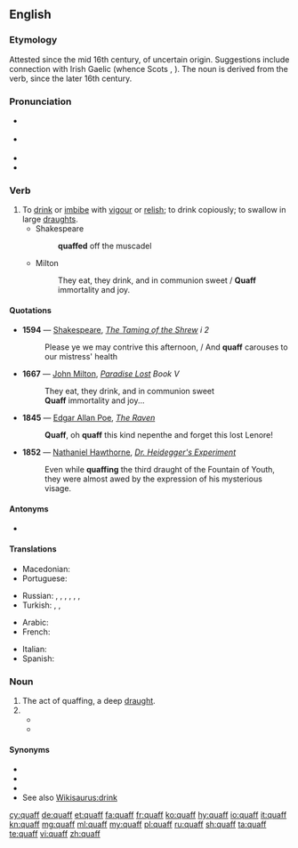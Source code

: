 ==English==
{{was wotd|2006|April|11}}

===Etymology===
Attested since the mid 16th century, of uncertain origin. Suggestions include connection with Irish Gaelic {{m|ga|cauch||cup}} (whence Scots {{m|sco|quaich}}, {{m|sco|queff}}). The noun is derived from the verb, since the later 16th century.

===Pronunciation===
* {{a|UK}} {{IPA|/kwɒf/|lang=en}}
* {{a|US}} {{IPA|/kwɑf/|/kwɔf/|lang=en}}
* {{audio|en-us-quaff.ogg|Audio (US cot-caught merged)|lang=en}}
* {{rhymes|ɒf|lang=en}}

===Verb===
{{en-verb}}

# To [[drink]] or [[imbibe]] with [[vigour]] or [[relish]]; to drink copiously; to swallow in large [[draught]]s.
#* Shakespeare
#*: '''quaffed''' off the muscadel
#* Milton
#*: They eat, they drink, and in communion sweet / '''Quaff''' immortality and joy.

====Quotations====
{{timeline|1500s=1594|1600s=1667|1800s=1845 1852}}
* '''1594''' — [[Shakespeare]], ''[[s:The Taming of the Shrew|The Taming of the Shrew]] i 2''
*: Please ye we may contrive this afternoon, / And '''quaff''' carouses to our mistress' health
* '''1667''' — [[w:John Milton|John Milton]], ''[[s:Paradise Lost|Paradise Lost]] Book V''
*: They eat, they drink, and in communion sweet
*: '''Quaff''' immortality and joy...
* '''1845''' — [[w:Edgar Allan Poe|Edgar Allan Poe]], ''[[s:The Raven (Poe)|The Raven]]''
*: '''Quaff''', oh '''quaff''' this kind nepenthe and forget this lost Lenore!
* '''1852''' — [[w:Nathaniel Hawthorne|Nathaniel Hawthorne]], ''[[s:Dr. Heidegger's Experiment|Dr. Heidegger's Experiment]]''
*: Even while '''quaffing''' the third draught of the Fountain of Youth, they were almost awed by the expression of his mysterious visage.

====Antonyms====
* {{sense|wine terminology}} {{l|en|food pairing}}

====Translations====
{{trans-top|to drink or imbibe}}
* Macedonian: {{t|mk|го́лта}}
* Portuguese: {{t|pt|tragar}}
{{trans-mid}}
* Russian: {{t+|ru|загла́тывать|impf}}, {{t+|ru|глота́ть|impf}}, {{t|ru|[[пить]] [[залп|за́лпом]]|impf}}, {{t+|ru|глотну́ть|pf}}, {{t|ru|пивну́ть|pf}}, {{t+|ru|хлебну́ть|pf}}, {{t|ru|[[осуши́ть]] [[залп|за́лпом]]|pf}}
* Turkish: {{t+|tr|içmek}}, {{t+|tr|kanmak}}, {{t|tr|kana kana içmek}}
{{trans-bottom}}

{{trans-top|to sip a wine for itself}}
{{trans-mid}}
{{trans-bottom}}
{{checktrans-top}}

* Arabic: {{t-check|ar|يتجرع}}
* French: {{t-check|fr|boire cul sec}}
{{trans-mid}}
* Italian: {{t-check|it|sbevazzare}}
* Spanish: {{t-check|es|libar}}
{{trans-bottom}}

===Noun===
{{en-noun}}

# The act of quaffing, a deep [[draught]].
# {{misspelling of|coif|lang=en}}
#* {{quote-web
|date=2013-06-19
|author=Sarah Romanowski
|title=status update
|site=[[w:Twitter|Twitter]]
|url=https://twitter.com/sara_romanowski/status/347362176094310400
|passage=I'm actually gonna miss @sreizis and seeing him and his perfectly groomed '''quaff''' everyday in every class.
}}
#* {{quote-journal|date=2014-01-19|author=Ryan Arciero|title=Miley Cyrus new hair: Bowl cut a fresh style for singer, mixed reactions so far|newspaper=Examiner.com|url=http://www.examiner.com/article/miley-cyrus-new-hair-bowl-cut-a-fresh-style-for-singer-mixed-reactions-so-far|passage=The Miley Cyrus new hair photos reveal the former Hannah Montana star sporting a bowl cut of sorts that isn’t receiving all good news at this point. Cyrus revealed her new '''quaff''' this Tuesday with friends while relaxing outside a local Los Angeles recording studio.}}

====Synonyms====
* {{l|en|chug}}
* {{l|en|gulp}}
* {{l|en|swig}}
* See also [[Wikisaurus:drink]]

[[cy:quaff]]
[[de:quaff]]
[[et:quaff]]
[[fa:quaff]]
[[fr:quaff]]
[[ko:quaff]]
[[hy:quaff]]
[[io:quaff]]
[[it:quaff]]
[[kn:quaff]]
[[mg:quaff]]
[[ml:quaff]]
[[my:quaff]]
[[pl:quaff]]
[[ru:quaff]]
[[sh:quaff]]
[[ta:quaff]]
[[te:quaff]]
[[vi:quaff]]
[[zh:quaff]]